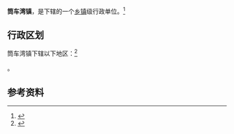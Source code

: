 {{中国乡级行政区|61/09/23/106/000}}

'''筒车湾镇'''，是{{PRC admin/fullname|61/09/23/106/000|3}}下辖的一个[[乡镇|乡镇]]级行政单位。<ref>{{PRC admin/ref sgc|{{PRC admin/parent|61/09/23/106/000}}}}</ref>

== 行政区划 ==

筒车湾镇下辖以下地区：<ref>{{PRC admin/ref sgc|61/09/23/106/000}}</ref>

{{PRC admin/children|61/09/23/106/000}}。

== 参考资料 ==

{{reflist}}

{{行政区划小作品}}
{{PRC admin/navcat|61/09/23/106/000}}